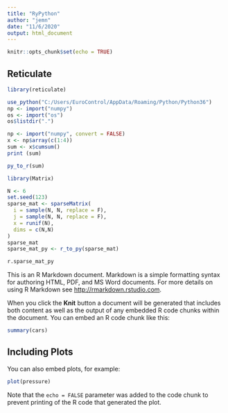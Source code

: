 ```yaml
---
title: "RyPython"
author: "jemn"
date: "11/6/2020"
output: html_document
---
```


```r
knitr::opts_chunk$set(echo = TRUE)
```

## Reticulate

```r
library(reticulate)

use_python("C:/Users/EuroControl/AppData/Roaming/Python/Python36")
np <- import("numpy")
os <- import("os")
os$listdir(".")
```

```r
np <- import("numpy", convert = FALSE)
x <- np$array(c(1:4))
sum <- x$cumsum()
print (sum)

py_to_r(sum)
```

```r
library(Matrix)

N <- 6
set.seed(123)
sparse_mat <- sparseMatrix(
  i = sample(N, N, replace = F),
  j = sample(N, N, replace = F),
  x = runif(N),
  dims = c(N,N)
)
sparse_mat
sparse_mat_py <- r_to_py(sparse_mat)

```

```python
r.sparse_mat_py
```

This is an R Markdown document. Markdown is a simple formatting syntax for authoring HTML, PDF, and MS Word documents. For more details on using R Markdown see <http://rmarkdown.rstudio.com>.

When you click the **Knit** button a document will be generated that includes both content as well as the output of any embedded R code chunks within the document. You can embed an R code chunk like this:

```r
summary(cars)
```

## Including Plots

You can also embed plots, for example:

```r
plot(pressure)
```

Note that the `echo = FALSE` parameter was added to the code chunk to prevent printing of the R code that generated the plot.
